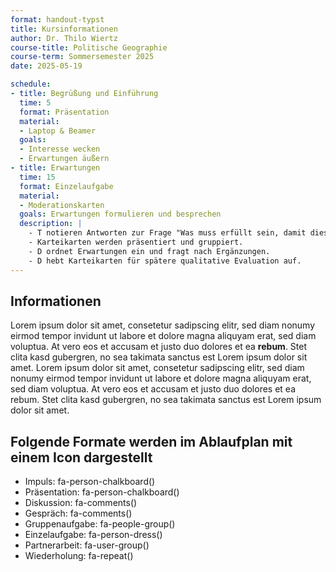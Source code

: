 ```yaml
---
format: handout-typst
title: Kursinformationen
author: Dr. Thilo Wiertz
course-title: Politische Geographie
course-term: Sommersemester 2025
date: 2025-05-19

schedule:
- title: Begrüßung und Einführung
  time: 5
  format: Präsentation
  material: 
  - Laptop & Beamer
  goals:
  - Interesse wecken
  - Erwartungen äußern
- title: Erwartungen
  time: 15
  format: Einzelaufgabe
  material:
  - Moderationskarten
  goals: Erwartungen formulieren und besprechen
  description: |
    - T notieren Antworten zur Frage "Was muss erfüllt sein, damit dieses Seminar für Sie ein Erfolg war?" auf Karteikarten.
    - Karteikarten werden präsentiert und gruppiert.
    - D ordnet Erwartungen ein und fragt nach Ergänzungen.
    - D hebt Karteikarten für spätere qualitative Evaluation auf.
---
```


## Informationen

Lorem ipsum dolor sit amet, consetetur sadipscing elitr, sed diam nonumy eirmod tempor invidunt ut labore et dolore magna aliquyam erat, sed diam voluptua. At vero eos et accusam et justo duo dolores et ea **rebum**. Stet clita kasd gubergren, no sea takimata sanctus est Lorem ipsum dolor sit amet. Lorem ipsum dolor sit amet, consetetur sadipscing elitr, sed diam nonumy eirmod tempor invidunt ut labore et dolore magna aliquyam erat, sed diam voluptua. At vero eos et accusam et justo duo dolores et ea rebum. Stet clita kasd gubergren, no sea takimata sanctus est Lorem ipsum dolor sit amet.

## Folgende Formate werden im Ablaufplan mit einem Icon dargestellt

- Impuls: fa-person-chalkboard()
- Präsentation: fa-person-chalkboard()
- Diskussion: fa-comments()
- Gespräch: fa-comments()
- Gruppenaufgabe: fa-people-group()
- Einzelaufgabe: fa-person-dress()
- Partnerarbeit: fa-user-group()
- Wiederholung: fa-repeat()